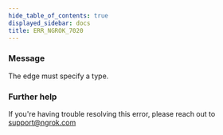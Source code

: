 ```yaml
---
hide_table_of_contents: true
displayed_sidebar: docs
title: ERR_NGROK_7020
---
```


### Message

The edge must specify a type.

### Further help

If you're having trouble resolving this error, please reach out to [support@ngrok.com](mailto:support@ngrok.com?subject=Help%20with%20ERR_NGROK_7020)
